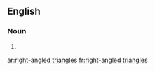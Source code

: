 ==English==

===Noun===
{{head|en|plural}}

# {{plural of|right-angled triangle|lang=en|nocat=1}}

[[ar:right-angled triangles]]
[[fr:right-angled triangles]]